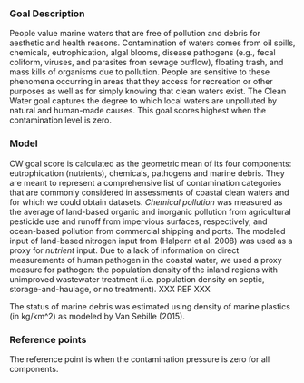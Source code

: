 ### Goal Description

People value marine waters that are free of pollution and debris for aesthetic and health reasons. Contamination of waters comes from oil spills, chemicals, eutrophication, algal blooms, disease pathogens (e.g., fecal coliform, viruses, and parasites from sewage outflow), floating trash, and mass kills of organisms due to pollution. People are sensitive to these phenomena occurring in areas that they access for recreation or other purposes as well as for simply knowing that clean waters exist. The Clean Water goal captures the degree to which local waters are unpolluted by natural and human-made causes. This goal scores highest when the contamination level is zero.

### Model

CW goal score is calculated as the geometric mean of its four components: eutrophication (nutrients), chemicals, pathogens and marine debris. They are meant to represent a comprehensive list of contamination categories that are commonly considered in assessments of coastal clean waters and for which we could obtain datasets. _Chemical pollution_ was measured as the average of land-based organic and inorganic pollution from agricultural pesticide use and runoff from impervious surfaces, respectively, and ocean-based pollution from commercial shipping and ports. The modeled input of land-based nitrogen input from (Halpern et al. 2008) was used as a proxy for _nutrient_ input. Due to a lack of information on direct measurements of human pathogen in the coastal water, we used a proxy measure for pathogen: the population density of the inland regions with unimproved wastewater treatment (i.e. population density on septic, storage-and-haulage, or no treatment). XXX REF XXX

The status of marine debris was estimated using density of marine plastics (in kg/km^2) as modeled by Van Sebille (2015).

### Reference points 

The reference point is when the contamination pressure is zero for all components.






